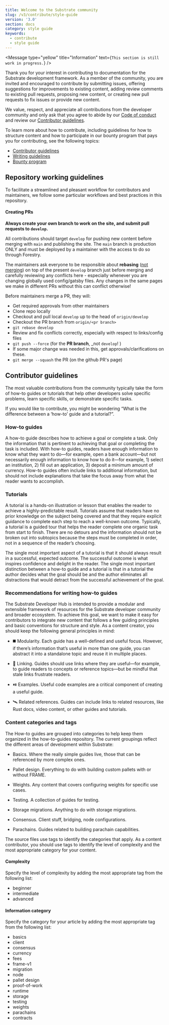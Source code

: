 ```yaml
---
title: Welcome to the Substrate community
slug: /v3/contribute/style-guide
version: '3.0'
section: docs
category: style guide
keywords:
  - contribute
  - style guide
---
```


<Message
  type="yellow"
  title="Information"
  text={`This section is still work in progress.`}
/>

Thank you for your interest in contributing to documentation for the Substrate development framework.
As a member of the community, you are invited and encouraged to contribute by submitting issues, offering
suggestions for improvements to existing content, adding review comments to existing pull requests, proposing
new content, or creating new pull requests to fix issues or provide new content.

We value, respect, and appreciate all contributions from the developer community and only ask that you
agree to abide by our [Code of conduct](https://github.com/paritytech/substrate/blob/master/docs/CODE_OF_CONDUCT.md)
and review our [Contributor guidelines](#contributor-guidelines).

To learn more about how to contribute, including guidelines for how to structure content and how to participate in our
bounty program that pays you for contributing, see the following topics:

- [Contributor guidelines](#contributor-guidelines)
- [Writing guidelines](/v3/contribute/writing)
- [Bounty program](/v3/contribute/bounties)

## Repository working guidelines

To facilitate a streamlined and pleasant workflow for contributors and maintainers, we follow some
particular workflows and best practices in this repository.

#### Creating PRs

**Always create your own branch to work on the site, and submit pull requests to `develop`.**

All contributions should target `develop` for pushing new content before merging with `main` and
publishing the site. The `main` branch is production ONLY and must be deployed by a maintainer
with the access to do so through Forestry.

The maintainers ask everyone to be responsible about **rebasing**
([not merging](https://www.atlassian.com/git/tutorials/merging-vs-rebasing)) on top of the present
`develop` branch just before merging and carefully reviewing any conflicts here - especially
whenever you are changing globally used config/gatsby files. Any changes in the same pages we make
in different PRs without this can conflict otherwise!

Before maintainers merge a PR, they will:

- Get required approvals from other maintainers
- Clone repo locally
- Checkout and pull local `develop` up to the head of `origin/develop`
- Checkout the PR branch from `origin/<pr branch>`
- `git rebase develop`
- Review and fix conflicts correctly, especially with respect to links/config files
- `git push --force` (for the **PR branch**, \_not `develop`! )
- If some major change was needed in this, get approvals/clarifications on these.
- `git merge --squash` the PR (on the github PR's page)

## Contributor guidelines

The most valuable contributions from the community typically take the form of how-to guides or
tutorials that help other developers solve specific problems, learn specific skills, or demonstrate
specific tasks.

If you would like to contribute, you might be wondering “What is the difference between a ‘how-to’
guide and a tutorial?”.

### How-to guides

A how-to guide describes how to achieve a goal or complete a task. Only the information that is
pertinent to achieving that goal or completing the task is included. With how-to guides, readers
have enough information to know what they want to do—for example, open a bank account—but not
necessarily enough information to know how to do it—for example, 1) select an institution, 2) fill
out an application, 3) deposit a minimum amount of currency. How-to guides often include links to
additional information, but should not include explanations that take the focus away from what the
reader wants to accomplish.

### Tutorials

A tutorial is a hands-on illustration or lesson that enables the reader to achieve a
highly-predictable result. Tutorials assume that readers have no prior knowledge on the subject
being covered and that they require explicit guidance to complete each step to reach a well-known
outcome. Typically, a tutorial is a guided tour that helps the reader complete one organic task from
start to finish. There are no detours and the information should not be broken out into subtopics
because the steps must be completed in order, not in a sequence of the reader’s choosing.

The single most important aspect of a tutorial is that it should always result in a successful,
expected outcome. The successful outcome is what inspires confidence and delight in the reader. The
single most important distinction between a how-to guide and a tutorial is that in a tutorial the
author decides what the goal should be and the author eliminates all distractions that would detract
from the successful achievement of the goal.

### Recommendations for writing how-to guides

The Substrate Developer Hub is intended to provide a modular and extensible framework of resources
for the Substrate developer community and broader ecosystem. To achieve this goal, we want to make
it easy for contributors to integrate new content that follows a few guiding principles and basic
conventions for structure and style. As a content creator, you should keep the following general
principles in mind:

- ◼️ Modularity. Each guide has a well-defined and useful focus. However, if there’s information
  that’s useful in more than one guide, you can abstract it into a standalone topic and reuse it in
  multiple places.

- 🔗 Linking. Guides should use links where they are useful—for example, to guide readers to
  concepts or reference topics—but be mindful that stale links frustrate readers.

- ⏯️ Examples. Useful code examples are a critical component of creating a useful guide.

- 🛰️ Related references. Guides can include links to related resources, like Rust docs, video
  content, or other guides and tutorials.

### Content categories and tags

The How-to guides are grouped into categories to help keep them organized in the how-to-guides repository. The current groupings
reflect the different areas of development within Substrate:

- Basics. Where the really simple guides live, those that can be referenced by more complex ones.

- Pallet design. Everything to do with building custom pallets with or without FRAME.

- Weights. Any content that covers configuring weights for specific use cases.

- Testing. A collection of guides for testing.

- Storage migrations. Anything to do with storage migrations.

- Consensus. Client stuff, bridging, node configurations.

* Parachains. Guides related to building parachain capabilities.

The source files use tags to identify the categories that apply. As a content contributor, you
should use tags to identify the level of complexity and the most appropriate category for your
content.

#### Complexity

Specify the level of complexity by adding the most appropriate tag from the following list:

- beginner
- intermediate
- advanced

#### Information category

Specify the category for your article by adding the most appropriate tag from the following list:

- basics
- client
- consensus
- currency
- fees
- frame-v1
- migration
- node
- pallet design
- proof-of-work
- runtime
- storage
- testing
- weights
- parachains
- contracts
